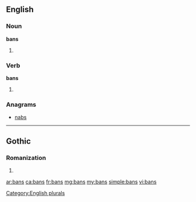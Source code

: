 ==English==

===Noun===
'''bans'''

# {{plural of|ban}}

===Verb===
'''bans'''

# {{third-person singular of|ban}}

===Anagrams===
* [[nabs#English|nabs]]

[[Category:English plurals]]

----

==Gothic==

===Romanization===
{{got-rom}}

# {{got-romanization of|𐌱𐌰𐌽𐍃}}

[[ar:bans]]
[[ca:bans]]
[[fr:bans]]
[[mg:bans]]
[[my:bans]]
[[simple:bans]]
[[vi:bans]]